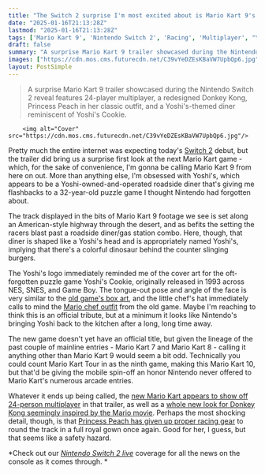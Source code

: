 ```yaml
---
title: "The Switch 2 surprise I'm most excited about is Mario Kart 9's Yoshi-shaped roadside diner named Yoshi's, which appears to tribute a 32-year old classic SNES puzzler"
date: "2025-01-16T21:13:28Z"
lastmod: "2025-01-16T21:13:28Z"
tags: ['Mario Kart 9', 'Nintendo Switch 2', 'Racing', 'Multiplayer', "Yoshi's Cookie"]
draft: false
summary: "A surprise Mario Kart 9 trailer showcased during the Nintendo Switch 2 reveal features 24-player multiplayer, a redesigned Donkey Kong, Princess Peach in her classic outfit, and a Yoshi's-themed diner reminiscent of Yoshi's Cookie."
images: ["https://cdn.mos.cms.futurecdn.net/C39vYeDZEsKBaVW7UpbQp6.jpg"]
layout: PostSimple
---
```

> A surprise Mario Kart 9 trailer showcased during the Nintendo Switch 2 reveal features 24-player multiplayer, a redesigned Donkey Kong, Princess Peach in her classic outfit, and a Yoshi's-themed diner reminiscent of Yoshi's Cookie.


        <img alt="Cover" src="https://cdn.mos.cms.futurecdn.net/C39vYeDZEsKBaVW7UpbQp6.jpg"/>
        
Pretty much the entire internet was expecting today's [Switch 2](https://www.gamesradar.com/nintendo-switch-2-guide/) debut, but the trailer did bring us a surprise first look at the next Mario Kart game - which, for the sake of convenience, I'm gonna be calling Mario Kart 9 from here on out. More than anything else, I'm obsessed with Yoshi's, which appears to be a Yoshi-owned-and-operated roadside diner that's giving me flashbacks to a 32-year-old puzzle game I thought Nintendo had forgotten about.

The track displayed in the bits of Mario Kart 9 footage we see is set along an American-style highway through the desert, and as befits the setting the racers blast past a roadside diner/gas station combo. Here, though, that diner is shaped like a Yoshi's head and is appropriately named Yoshi's, implying that there's a colorful dinosaur behind the counter slinging burgers.

The Yoshi's logo immediately reminded me of the cover art for the oft-forgotten puzzle game Yoshi's Cookie, originally released in 1993 across NES, SNES, and Game Boy. The tongue-out pose and angle of the face is very similar to the [old game's box art](https://www.mariowiki.com/Yoshi%27s_Cookie#/media/File:Yoshi'sCookieSNES.jpg), and the little chef's hat immediately calls to mind the [Mario chef outfit](https://www.mariowiki.com/Yoshi%27s_Cookie#/media/File:ChefMario.png) from the old game. Maybe I'm reaching to think this is an official tribute, but at a minimum it looks like Nintendo's bringing Yoshi back to the kitchen after a long, long time away.

The new game doesn't yet have an official title, but given the lineage of the past couple of mainline entries - Mario Kart 7 and Mario Kart 8 - calling it anything other than Mario Kart 9 would seem a bit odd. Technically you could count Mario Kart Tour in as the ninth game, making this Mario Kart 10, but that'd be giving the mobile spin-off an honor Nintendo never offered to Mario Kart's numerous arcade entries.

Whatever it ends up being called, the [new Mario Kart appears to show off 24-person multiplayer](https://www.gamesradar.com/games/racing/im-convinced-that-mario-kart-9-has-been-confirmed-as-the-first-nintendo-switch-2-game/) in that trailer, as well as a [whole new look for Donkey Kong seemingly inspired by the Mario movie](https://www.gamesradar.com/games/super-mario/switch-2-mario-kart-trailer-reveals-a-whole-new-donkey-kong-seemingly-inspired-by-the-mario-movie-dk-aint-look-right/). Perhaps the most shocking detail, though, is that [Princess Peach has given up proper racing gear](https://www.gamesradar.com/games/racing/mario-kart-9-appears-to-take-the-switch-2-back-in-time-swapping-out-princess-peachs-sleek-racing-suit-for-the-outfit-she-wore-when-she-debuted-in-the-kart-racing-series/) to round the track in a full royal gown once again. Good for her, I guess, but that seems like a safety hazard.

*Check out our *[<em>Nintendo Switch 2 live</em>](https://www.gamesradar.com/news/live/nintendo-switch-2-live-reveal-news-speculation-january-16/)* coverage for all the news on the console as it comes through. *
        
